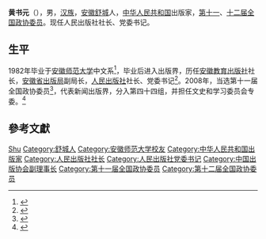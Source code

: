 '''黄书元'''（{{bd|1956年|10月|}}），男，[[汉族|汉族]]，[[安徽|安徽]][[舒城|舒城]]人，[[中华人民共和国|中华人民共和国]]出版家，[[第十一届全国政协委员|第十一]]、[[第十二届全国政协委员|十二届全国政协委员]]。现任人民出版社社长、党委书记。

== 生平 ==
1982年毕业于[[安徽师范大学|安徽师范大学]]中文系<ref>{{cite web|title=校友风采 黄书元|url=http://zsxx.ahnu.edu.cn/7057/view/188190?refresh|publisher=安徽师范大学本科招生信息网|accessdate=2018-03-14|archive-url=https://web.archive.org/web/20180315003744/http://zsxx.ahnu.edu.cn/7057/view/188190?refresh|archive-date=2018-03-15|dead-url=yes}}</ref>，毕业后进入出版界，历任[[安徽教育出版社|安徽教育出版社]]社长，[[安徽省出版局|安徽省出版局]]副局长，[[人民出版社|人民出版社]]社长、党委书记<ref>{{cite web|title=记人民出版社社长黄书元：书缘人生|url=http://culture.people.com.cn/GB/87423/n/2013/0709/c87423-22126219.html|author=陈墨|publisher=人民日报|date=2013-07-09}}</ref>。2008年，当选第十一届全国政协委员<ref>{{cite news|title=第十一届全国政协委员名单|url=http://www.indaa.com.cn/zt/2009qglh/zxzs/200903/t20090303_127573.html|accessdate=2013-04-09|newspaper=新华社北京1月25日电 中国人民政治协商会议第十一届全国委员会委员名单(共2237人，2008年1月25日政协第十届全国委员会常务委员会第二十次会议通过)|date=2008年1月25日|deadurl=yes|archiveurl=https://web.archive.org/web/20130928014403/http://www.indaa.com.cn/zt/2009qglh/zxzs/200903/t20090303_127573.html|archivedate=2013年9月28日}}</ref>，代表新闻出版界，分入第四十四组，并担任文史和学习委员会专委。<ref>{{cite news|title=全国政协信息-黄书元|url=http://www.cppcc.gov.cn/CMS/wylibary/showJcwyxtInfoWylibary.action?tabJcwyxt.guid=11W0015260&wytype=wjwy|accessdate=2013-04-11|newspaper=全国政协委员会}}</ref>

== 參考文獻 ==
{{Reflist}}

{{中国政治人物小作品}}
{{Navboxes
| title  = 黄书元在[[中国出版协会|中国出版协会]]的职务
| list1  =
{{中国出版协会第六届理事会}}
}}

{{Authority control}}
{{DEFAULTSORT:Huang黄}}
[[Category:黃姓|Shu]]
[[Category:舒城人|Category:舒城人]]
[[Category:安徽师范大学校友|Category:安徽师范大学校友]]
[[Category:中华人民共和国出版家|Category:中华人民共和国出版家]]
[[Category:人民出版社社长|Category:人民出版社社长]]
[[Category:人民出版社党委书记|Category:人民出版社党委书记]]
[[Category:中国出版协会副理事长|Category:中国出版协会副理事长]]
[[Category:第十一届全国政协委员|Category:第十一届全国政协委员]]
[[Category:第十二届全国政协委员|Category:第十二届全国政协委员]]